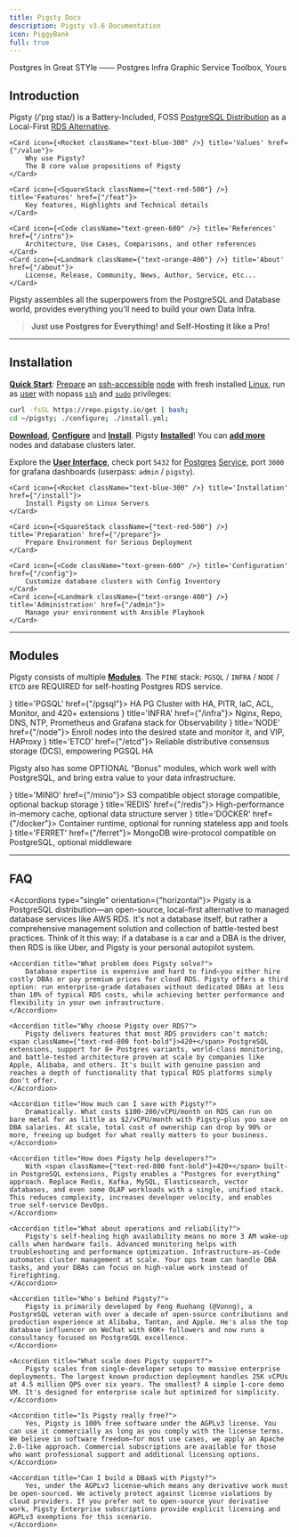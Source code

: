```yaml
---
title: Pigsty Docs
description: Pigsty v3.6 Documentation
icon: PiggyBank
full: true
---
```


<span className="text-sky-700 font-black">P</span>ostgres <span className="text-blue-400 font-black">I</span>n <span className="text-orange-500 font-black">G</span>reat <span className="text-gray-500 font-black">S</span><span className="text-red-700 font-black">T</span><span className="text-green-600 font-black">Y</span>le ——
<span className="text-sky-700 font-black">P</span>ostgres
<span className="text-blue-400 font-black">I</span>nfra
<span className="text-orange-500 font-black">G</span>raphic
<span className="text-gray-500 font-black">S</span>ervice
<span className="text-red-700 font-black">T</span>oolbox, 
<span className="text-green-600 font-black">Y</span>ours



## Introduction

<span className="text-black font-black">Pigsty</span> <span className="text-fd-muted-foreground text-sm">(/ˈpɪɡ staɪ/)</span>
is a Battery-Included, FOSS <a href="/intro/distro"><span className="text-sky-700 font-black">PostgreSQL Distribution</span></a>
as a Local-First <a href="/intro/rds"><span className="text-amber-600 font-black">RDS Alternative</span></a>.

<Cards>

    <Card icon={<Rocket className="text-blue-300" />} title='Values' href={"/value"}>
        Why use Pigsty?
        The 8 core value propositions of Pigsty
    </Card>

    <Card icon={<SquareStack className={"text-red-500"} />} title='Features' href={"/feat"}>
        Key features, Highlights and Technical details
    </Card>

    <Card icon={<Code className="text-green-600" />} title='References' href={"/intro"}>
        Architecture, Use Cases, Comparisons, and other references
    </Card>
    <Card icon={<Landmark className={"text-orange-400"} />} title='About' href={"/about"}>
        License, Release, Community, News, Author, Service, etc...
    </Card>

</Cards>

Pigsty assembles all the superpowers from the PostgreSQL and Database world, provides everything you'll need to build your own Data Infra.

> **Just use Postgres for Everything! and Self-Hosting it like a Pro!**



--------

## Installation

[**Quick Start**](/install/start): [Prepare](/prepare) an [ssh-accessible](/prepare/admin#check-accessibility) [node](/prepare/hardware#node) with fresh installed [Linux](/prepare/linux),
run as [user](/prepare/admin#user) with nopass [`ssh`](/prepare/admin#ssh) and [`sudo`](/prepare/admin#sudo-privileges) privileges:

```bash title="install"
curl -fsSL https://repo.pigsty.io/get | bash;
cd ~/pigsty; ./configure; ./install.yml;
```

[**Download**](/prepare/software#pigsty), [**Configure**](/config/configure) and [**Install**](/install). Pigsty [**Installed**](/install)! You can [**add more**](/install/multinode) nodes and database clusters later.

Explore the [**User Interface**](/install/interface), check port `5432` for [Postgres](/pgsql) [Service](/pgsql/service), port `3000` for grafana dashboards (userpass: `admin` / `pigsty`).

<Cards>

    <Card icon={<Rocket className="text-blue-300" />} title='Installation' href={"/install"}>
        Install Pigsty on Linux Servers
    </Card>

    <Card icon={<SquareStack className={"text-red-500"} />} title='Preparation' href={"/prepare"}>
        Prepare Environment for Serious Deployment
    </Card>

    <Card icon={<Code className="text-green-600" />} title='Configuration' href={"/config"}>
        Customize database clusters with Config Inventory
    </Card>
    <Card icon={<Landmark className={"text-orange-400"} />} title='Administration' href={"/admin"}>
        Manage your environment with Ansible Playbook
    </Card>

</Cards>

--------

## Modules

Pigsty consists of multiple [**Modules**](/intro/module). The `PINE` stack: `PGSQL` / `INFRA` / `NODE` / `ETCD` are <span className="text-sky-700 font-black">REQUIRED</span> for self-hosting Postgres RDS service.

<Cards>
    <Card icon={<Database className="text-sky-600" />} title='PGSQL' href={"/pgsql"}>
        HA PG Cluster with HA, PITR, IaC, ACL, Monitor, and 420+ extensions
    </Card>
    <Card icon={<Landmark className="text-green-700" />} title='INFRA' href={"/infra"}>
        Nginx, Repo, DNS, NTP, Prometheus and Grafana stack for Observability
    </Card>
    <Card icon={<CpuIcon className={"text-amber-500"} />} title='NODE' href={"/node"}>
        Enroll nodes into the desired state and monitor it, and VIP, HAProxy
    </Card>
    <Card icon={<Settings className={"text-sky-400"} />} title='ETCD' href={"/etcd"}>
        Reliable distributive consensus storage (DCS), empowering PGSQL HA
    </Card>
</Cards>

Pigsty also has some <span className="text-emerald-500 font-black">OPTIONAL</span> "Bonus" modules, which work well with PostgreSQL, and bring extra value to your data infrastructure.

<Cards>
    <Card icon={<Box className="text-red-800" />} title='MINIO' href={"/minio"}>
        S3 compatible object storage compatible, optional backup storage
    </Card>
    <Card icon={<Layers className="text-red-400" />} title='REDIS' href={"/redis"}>
        High-performance in-memory cache, optional data structure server
    </Card>
    <Card icon={<Container className="text-blue-500" />} title='DOCKER' href={"/docker"}>
        Container runtime, optional for running stateless app and tools
    </Card>
    <Card icon={<Leaf className="text-gray-500" />} title='FERRET' href={"/ferret"}>
        MongoDB wire-protocol compatible on PostgreSQL, optional middleware
    </Card>
</Cards>

--------

## FAQ


<Accordions type="single" orientation={"horizontal"}>
    <Accordion title="What is Pigsty?">
        Pigsty is a PostgreSQL distribution—an open-source, local-first alternative to managed database services like AWS RDS. It's not a database itself, but rather a comprehensive management solution and collection of battle-tested best practices. Think of it this way: if a database is a car and a DBA is the driver, then RDS is like Uber, and Pigsty is your personal autopilot system.
    </Accordion>
    
    <Accordion title="What problem does Pigsty solve?">
        Database expertise is expensive and hard to find—you either hire costly DBAs or pay premium prices for cloud RDS. Pigsty offers a third option: run enterprise-grade databases without dedicated DBAs at less than 10% of typical RDS costs, while achieving better performance and flexibility in your own infrastructure.
    </Accordion>
    
    <Accordion title="Why choose Pigsty over RDS?">
        Pigsty delivers features that most RDS providers can't match: <span className={"text-red-800 font-bold"}>420+</span> PostgreSQL extensions, support for 8+ Postgres variants, world-class monitoring, and battle-tested architecture proven at scale by companies like Apple, Alibaba, and others. It's built with genuine passion and reaches a depth of functionality that typical RDS platforms simply don't offer.
    </Accordion>
    
    <Accordion title="How much can I save with Pigsty?">
        Dramatically. What costs $100-200/vCPU/month on RDS can run on bare metal for as little as $2/vCPU/month with Pigsty—plus you save on DBA salaries. At scale, total cost of ownership can drop by 90% or more, freeing up budget for what really matters to your business.
    </Accordion>
    
    <Accordion title="How does Pigsty help developers?">
        With <span className={"text-red-800 font-bold"}>420+</span> built-in PostgreSQL extensions, Pigsty enables a "Postgres for everything" approach. Replace Redis, Kafka, MySQL, Elasticsearch, vector databases, and even some OLAP workloads with a single, unified stack. This reduces complexity, increases developer velocity, and enables true self-service DevOps.
    </Accordion>
    
    <Accordion title="What about operations and reliability?">
        Pigsty's self-healing high availability means no more 3 AM wake-up calls when hardware fails. Advanced monitoring helps with troubleshooting and performance optimization. Infrastructure-as-Code automates cluster management at scale. Your ops team can handle DBA tasks, and your DBAs can focus on high-value work instead of firefighting.
    </Accordion>
    
    <Accordion title="Who's behind Pigsty?">
        Pigsty is primarily developed by Feng Ruohang (@Vonng), a PostgreSQL veteran with over a decade of open-source contributions and production experience at Alibaba, Tantan, and Apple. He's also the top database influencer on WeChat with 60K+ followers and now runs a consultancy focused on PostgreSQL excellence.
    </Accordion>
    
    <Accordion title="What scale does Pigsty support?">
        Pigsty scales from single-developer setups to massive enterprise deployments. The largest known production deployment handles 25K vCPUs at 4.5 million QPS over six years. The smallest? A simple 1-core demo VM. It's designed for enterprise scale but optimized for simplicity.
    </Accordion>
    
    <Accordion title="Is Pigsty really free?">
        Yes, Pigsty is 100% free software under the AGPLv3 license. You can use it commercially as long as you comply with the license terms. We believe in software freedom—for most use cases, we apply an Apache 2.0-like approach. Commercial subscriptions are available for those who want professional support and additional licensing options.
    </Accordion>
    
    <Accordion title="Can I build a DBaaS with Pigsty?">
        Yes, under the AGPLv3 license—which means any derivative work must be open-sourced. We actively protect against license violations by cloud providers. If you prefer not to open-source your derivative work, Pigsty Enterprise subscriptions provide explicit licensing and AGPLv3 exemptions for this scenario.
    </Accordion>
</Accordions>


